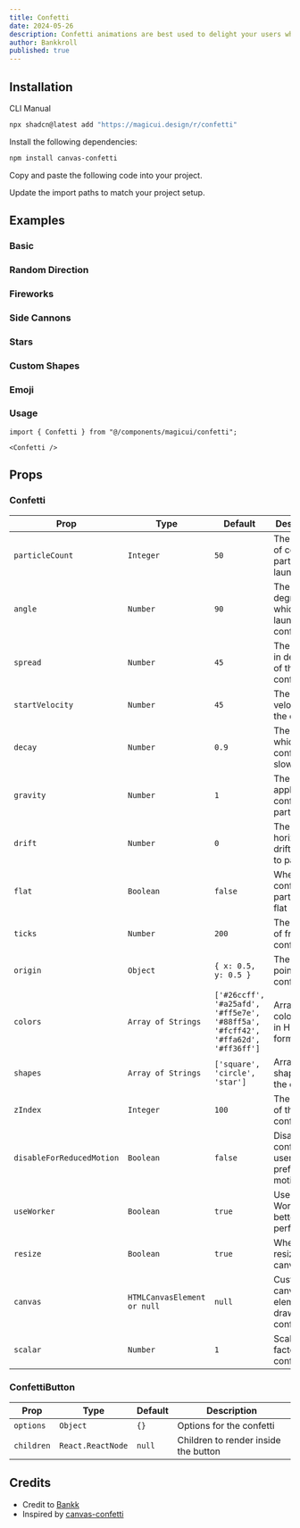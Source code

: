 ```yaml
---
title: Confetti
date: 2024-05-26
description: Confetti animations are best used to delight your users when something special happens
author: Bankkroll
published: true
---
```


<ComponentPreview name="confetti-demo" />

## Installation

<Tabs defaultValue="cli">

<TabsList>
  <TabsTrigger value="cli">CLI</TabsTrigger>
  <TabsTrigger value="manual">Manual</TabsTrigger>
</TabsList>
<TabsContent value="cli">

```bash
npx shadcn@latest add "https://magicui.design/r/confetti"
```

</TabsContent>

<TabsContent value="manual">

<Steps>

<Step>Install the following dependencies:</Step>

```bash
npm install canvas-confetti
```

<Step>Copy and paste the following code into your project.</Step>

<ComponentSource name="confetti" />

<Step>Update the import paths to match your project setup.</Step>

</Steps>

</TabsContent>

</Tabs>

## Examples

### Basic

<ComponentPreview name="confetti-basic-cannon" />

### Random Direction

<ComponentPreview name="confetti-random-direction" />

### Fireworks

<ComponentPreview name="confetti-fireworks" />

### Side Cannons

<ComponentPreview name="confetti-side-cannons" />

### Stars

<ComponentPreview name="confetti-stars" />

### Custom Shapes

<ComponentPreview name="confetti-custom-shapes" />

### Emoji

<ComponentPreview name="confetti-emoji" />

### Usage

```tsx
import { Confetti } from "@/components/magicui/confetti";
```

```tsx
<Confetti />
```

## Props

### Confetti

| Prop                      | Type                        | Default                                                                         | Description                                      |
| ------------------------- | --------------------------- | ------------------------------------------------------------------------------- | ------------------------------------------------ |
| `particleCount`           | `Integer`                   | `50`                                                                            | The number of confetti particles to launch       |
| `angle`                   | `Number`                    | `90`                                                                            | The angle in degrees at which to launch confetti |
| `spread`                  | `Number`                    | `45`                                                                            | The spread in degrees of the confetti            |
| `startVelocity`           | `Number`                    | `45`                                                                            | The initial velocity of the confetti             |
| `decay`                   | `Number`                    | `0.9`                                                                           | The rate at which confetti slows down            |
| `gravity`                 | `Number`                    | `1`                                                                             | The gravity applied to confetti particles        |
| `drift`                   | `Number`                    | `0`                                                                             | The horizontal drift applied to particles        |
| `flat`                    | `Boolean`                   | `false`                                                                         | Whether confetti particles are flat              |
| `ticks`                   | `Number`                    | `200`                                                                           | The number of frames confetti lasts              |
| `origin`                  | `Object`                    | `{ x: 0.5, y: 0.5 }`                                                            | The origin point of the confetti                 |
| `colors`                  | `Array of Strings`          | `['#26ccff', '#a25afd', '#ff5e7e', '#88ff5a', '#fcff42', '#ffa62d', '#ff36ff']` | Array of color strings in HEX format             |
| `shapes`                  | `Array of Strings`          | `['square', 'circle', 'star']`                                                  | Array of shapes for the confetti                 |
| `zIndex`                  | `Integer`                   | `100`                                                                           | The z-index of the confetti                      |
| `disableForReducedMotion` | `Boolean`                   | `false`                                                                         | Disables confetti for users who prefer no motion |
| `useWorker`               | `Boolean`                   | `true`                                                                          | Use Web Worker for better performance            |
| `resize`                  | `Boolean`                   | `true`                                                                          | Whether to resize the canvas                     |
| `canvas`                  | `HTMLCanvasElement or null` | `null`                                                                          | Custom canvas element to draw confetti           |
| `scalar`                  | `Number`                    | `1`                                                                             | Scaling factor for confetti size                 |

### ConfettiButton

| Prop       | Type              | Default | Description                          |
| ---------- | ----------------- | ------- | ------------------------------------ |
| `options`  | `Object`          | `{}`    | Options for the confetti             |
| `children` | `React.ReactNode` | `null`  | Children to render inside the button |

## Credits

- Credit to [Bankk](https://www.x.com/bankkroll_eth)
- Inspired by [canvas-confetti](https://www.npmjs.com/package/canvas-confetti)
